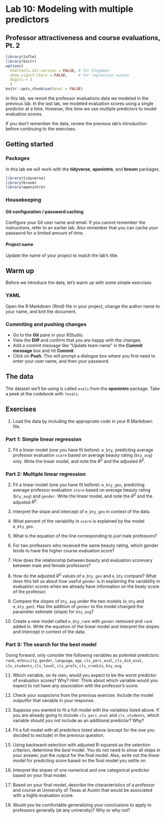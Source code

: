 
# Lab 10: Modeling with multiple predictors {#lab10}
## Professor attractiveness and course evaluations, Pt. 2

```r
library(tufte)
library(knitr)
options(
  htmltools.dir.version = FALSE, # for blogdown
  show.signif.stars = FALSE,     # for regression output
  digits = 2
  )
knitr::opts_chunk$set(eval = FALSE)
```

In this lab, we revisit the professor evaluations data we modeled in the previous lab. In the last lab, we modeled evaluation scores using a single predictor at a time. However, this time we use multiple predictors to model evaluation scores.

If you don't remember the data, review the previous lab's introduction before continuing to the exercises.

## Getting started

### Packages

In this lab we will work with the **tidyverse**, **openintro**, and **broom** packages.

```r
library(tidyverse) 
library(broom)
library(openintro)
```

### Housekeeping

#### Git configuration / password caching

Configure your Git user name and email. If you cannot remember the instructions, refer to an earlier lab. Also remember that you can cache your password for a limited amount of time.

#### Project name

Update the name of your project to match the lab's title.

## Warm up


Before we introduce the data, let's warm up with some simple exercises.

### YAML

Open the R Markdown (Rmd) file in your project, change the author name to your name, and knit the document.

### Commiting and pushing changes

- Go to the **Git** pane in your RStudio. 
- View the **Diff** and confirm that you are happy with the changes.
- Add a commit message like "Update team name" in the **Commit message** box and hit **Commit**.
- Click on **Push**. This will prompt a dialogue box where you first need to enter your user name, and then your password.


## The data

The dataset we'll be using is called `evals` from the **openintro** package. Take a peek at the codebook with `?evals`.

## Exercises

1. Load the data by including the appropriate code in your R Markdown file.

### Part 1: Simple linear regression

2. Fit a linear model (one you have fit before): `m_bty`, predicting average
   professor evaluation `score` based on average beauty rating (`bty_avg`) only. Write the 
   linear model, and note the $R^2$ and the adjusted $R^2$.

### Part 2: Multiple linear regression

2. Fit a linear model (one you have fit before): `m_bty_gen`, predicting average
   professor evaluation `score` based on average beauty rating (`bty_avg`) and `gender`. 
   Write the linear model, and note the $R^2$ and the adjusted $R^2$.
   
3. Interpret the slope and intercept of `m_bty_gen` in context of the data.

4. What percent of the variability in `score` is explained by the model `m_bty_gen`.

5.  What is the equation of the line corresponding to *just* male professors?
    
6.  For two professors who received the same beauty rating, which gender tends to have the higher course evaluation score?
    
7. How does the relationship between beauty and evaluation scorevary between male and female professors?
    
8. How do the adjusted $R^2$ values of `m_bty_gen` and `m_bty` compare? What does this tell us about how useful `gender` is in explaining the variability in evaluation scores when we already have information on the beaty score of the professor.

9. Compare the slopes of `bty_avg` under the two models (`m_bty` and `m_bty_gen`). Has the addition of `gender` to the model changed the parameter estimate (slope) for `bty_avg`?
    
10. Create a new model called `m_bty_rank` with `gender` removed and `rank`  added in. Write the equation of the linear model and interpret the slopes and intercept in context of the data. 

### Part 3: The search for the best model

Going forward, only consider the following variables as potential predictors: `rank`, `ethnicity`, `gender`, `language`, `age`, `cls_perc_eval`, `cls_did_eval`, `cls_students`, `cls_level`, `cls_profs`, `cls_credits`, `bty_avg`.

11. Which variable, on its own, would you expect to be the worst predictor of evaluation scores? Why? *Hint:* Think about which variable would you expect to not have any association with the professor's score.

12. Check your suspicions from the previous exercise. Include the model outputfor that variable in your response.
    
13. Suppose you wanted to fit a full model with the variables listed above. If you are already going to include `cls_perc_eval` and `cls_students`, which variable should you not include as an additional predictor? Why?

14. Fit a full model with all predictors listed above (except for the one you decided to exclude) in the previous question.

15. Using backward-selection with adjusted R-squared as the selection criterion, determine the *best* model. You do not need to show all steps in your answer, just the output for the final model. Also, write out the linear model for predicting score based on the final model you settle on.

16. Interpret the slopes of one numerical and one categorical predictor based on your final model.

17. Based on your final model, describe the characteristics of a professor and course at University of Texas at Austin that would be associated with a highb evaluation score.

18. Would you be comfortable generalizing your conclusions to apply to professors generally (at any university)? Why or why not?
    
